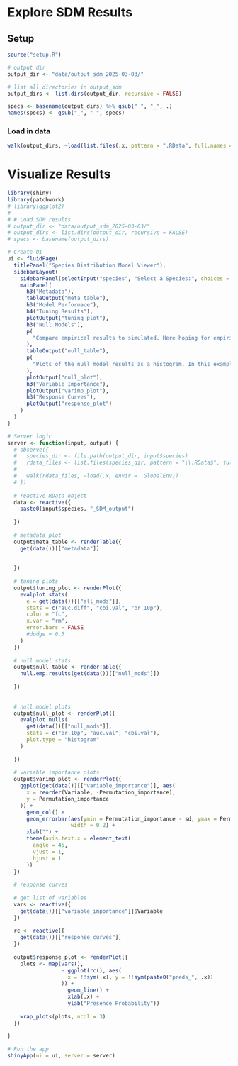 # Explore SDM Results

## Setup

```r
source("setup.R")

# output dir
output_dir <- "data/output_sdm_2025-03-03/"

# list all directories in output_sdm
output_dirs <- list.dirs(output_dir, recursive = FALSE)

specs <- basename(output_dirs) %>% gsub(" ", "_", .)
names(specs) <- gsub("_", " ", specs)
```

### Load in data

```r
walk(output_dirs, ~load(list.files(.x, pattern = ".RData", full.names = TRUE), envir = .GlobalEnv))
```

# Visualize Results

```r
library(shiny)
library(patchwork)
# library(ggplot2)
# 
# # Load SDM results
# output_dir <- "data/output_sdm_2025-03-03/"
# output_dirs <- list.dirs(output_dir, recursive = FALSE)
# specs <- basename(output_dirs)

# Create UI
ui <- fluidPage(
  titlePanel("Species Distribution Model Viewer"),
  sidebarLayout(
    sidebarPanel(selectInput("species", "Select a Species:", choices = specs)),
    mainPanel(
      h3("Metadata"),
      tableOutput("meta_table"),
      h3("Model Performace"),
      h4("Tuning Results"),
      plotOutput("tuning_plot"),
      h3("Null Models"),
      p(
        "Compare empirical results to simulated. Here hoping for empirical eval metrics that are significantly better than a null model."
      ),
      tableOutput("null_table"),
      p(
        "Plots of the null model results as a histogram. In this example, the empirical validation CBI value (solid red line) is significantly higher than random, as it is higher than the 99th quantile of the null values (dashed purple line). For reference, this plot also includes the null 95th quantile (dashed blue line) and the null mean (solid blue line)."
      ),
      plotOutput("null_plot"),
      h3("Variable Importance"),
      plotOutput("varimp_plot"),
      h3("Response Curves"),
      plotOutput("response_plot")
    )
  )
)

# Server logic
server <- function(input, output) {
  # observe({
  #   species_dir <- file.path(output_dir, input$species)
  #   rdata_files <- list.files(species_dir, pattern = "\\.RData$", full.names = TRUE)
  #
  #   walk(rdata_files, ~load(.x, envir = .GlobalEnv))
  # })
  
  # reactive RData object
  data <- reactive({
    paste0(input$species, "_SDM_output")
    
  })
  
  # metadata plot
  output$meta_table <- renderTable({
    get(data())[["metadata"]]
    
    
  })
  
  # tuning plots
  output$tuning_plot <- renderPlot({
    evalplot.stats(
      e = get(data())[["all_mods"]],
      stats = c("auc.diff", "cbi.val", "or.10p"),
      color = "fc",
      x.var = "rm",
      error.bars = FALSE
      #dodge = 0.5
    )
  })
  
  # null model stats
  output$null_table <- renderTable({
    null.emp.results(get(data())[["null_mods"]])
    
  })
  
  
  # null model plots
  output$null_plot <- renderPlot({
    evalplot.nulls(
      get(data())[["null_mods"]],
      stats = c("or.10p", "auc.val", "cbi.val"),
      plot.type = "histogram"
    )
    
  })
  
  # variable importance plots
  output$varimp_plot <- renderPlot({
    ggplot(get(data())[["variable_importance"]], aes(
      x = reorder(Variable, -Permutation_importance),
      y = Permutation_importance
    )) +
      geom_col() +
      geom_errorbar(aes(ymin = Permutation_importance - sd, ymax = Permutation_importance + sd),
                    width = 0.2) +
      xlab("") +
      theme(axis.text.x = element_text(
        angle = 45,
        vjust = 1,
        hjust = 1
      ))
  })
  
  # response curves
  
  # get list of variables
  vars <- reactive({
    get(data())[["variable_importance"]]$Variable
  })
  
  rc <- reactive({
    get(data())[["response_curves"]]
  })
  
  output$response_plot <- renderPlot({
    plots <- map(vars(),
                 ~ ggplot(rc(), aes(
                   x = !!sym(.x), y = !!sym(paste0("preds_", .x))
                 )) +
                   geom_line() +
                   xlab(.x) +
                   ylab("Presence Probability"))
    
    wrap_plots(plots, ncol = 3)
  })
  
}

# Run the app
shinyApp(ui = ui, server = server)

```
